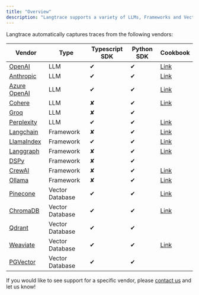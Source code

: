 ```yaml
---
title: "Overview"
description: "Langtrace supports a variety of LLMs, Frameworks and Vector databases."
---
```


Langtrace automatically captures traces from the following vendors:

| Vendor                                                                                | Type            | Typescript SDK | Python SDK | Cookbook                                                                                                                  |
| ------------------------------------------------------------------------------------- | --------------- | -------------- | ---------- | ------------------------------------------------------------------------------------------------------------------------- |
| [OpenAI](https://openai.com/)                                                         | LLM             | &#x2714;       | &#x2714;   | [Link](https://github.com/Scale3-Labs/langtrace-recipes/blob/main/integrations/language-model/openai/starter.ipynb)       |
| [Anthropic](https://www.anthropic.com/)                                               | LLM             | &#x2714;       | &#x2714;   | [Link](https://github.com/Scale3-Labs/langtrace-recipes/blob/main/integrations/language-model/anthropic/starter.ipynb)    |
| [Azure OpenAI](https://azure.microsoft.com/en-us/products/ai-services/openai-service) | LLM             | &#x2714;       | &#x2714;   | [Link](https://github.com/Scale3-Labs/langtrace-recipes/blob/main/integrations/language-model/azure-openai/starter.ipynb) |
| [Cohere](https://cohere.com/)                                                         | LLM             | &#x2718;       | &#x2714;   | [Link](https://github.com/Scale3-Labs/langtrace-recipes/blob/main/integrations/language-model/cohere/starter.ipynb)       |
| [Groq](https://groq.com/)                                                             | LLM             | &#x2718;       | &#x2714;   |                                                                                                                           |
| [Perplexity](https://perplexity.ai/)                                                  | LLM             | &#x2714;       | &#x2714;   | [Link](https://github.com/Scale3-Labs/langtrace-recipes/blob/main/integrations/tools/perplexity/starter.ipynb)            |
| [Langchain](llm-frameworks/langchain)                                                 | Framework       | &#x2718;       | &#x2714;   | [Link](https://github.com/Scale3-Labs/langtrace-recipes/blob/main/integrations/llm-framework/langchain/starter.ipynb)     |
| [LlamaIndex](llm-frameworks/llamaindex)                                               | Framework       | &#x2714;       | &#x2714;   | [Link](https://github.com/Scale3-Labs/langtrace-recipes/blob/main/integrations/llm-framework/llamaindex/starter.ipynb)    |
| [Langgraph](llm-frameworks/langchain)                                                 | Framework       | &#x2718;       | &#x2714;   | [Link](https://github.com/Scale3-Labs/langtrace-recipes/blob/main/integrations/llm-framework/langchain/starter.ipynb)     |
| [DSPy](llm-frameworks/dspy)                                                           | Framework       | &#x2718;       | &#x2714;   |                                                                                                                           |
| [CrewAI](llm-frameworks/crewai)                                                       | Framework       | &#x2718;       | &#x2714;   | [Link](https://github.com/Scale3-Labs/langtrace-recipes/blob/main/integrations/llm-framework/crewai/starter.ipynb)        |
| [Ollama](llm-frameworks/ollama)                                                       | Framework       | &#x2718;       | &#x2714;   | [Link](https://github.com/Scale3-Labs/langtrace-recipes/blob/main/integrations/tools/ollama/ollama-fashionista.ipynb)     |
| [Pinecone](https://www.pinecone.io/)                                                  | Vector Database | &#x2714;       | &#x2714;   | [Link](https://github.com/Scale3-Labs/langtrace-recipes/blob/main/integrations/vector-db/pinecone/starter.ipynb)          |
| [ChromaDB](vector-stores/chromadb)                                                    | Vector Database | &#x2714;       | &#x2714;   | [Link ](https://github.com/Scale3-Labs/langtrace-recipes/blob/main/integrations/vector-db/chromadb/starter.ipynb)         |
| [Qdrant](vector-stores/qdrant)                                                        | Vector Database | &#x2714;       | &#x2714;   |                                                                                                                           |
| [Weaviate](vector-stores/weaviate)                                                    | Vector Database | &#x2714;       | &#x2714;   | [Link](https://github.com/Scale3-Labs/langtrace-recipes/blob/main/integrations/vector-db/weaviate/starter.ipynb)          |
| [PGVector](https://github.com/pgvector/pgvector/)                                     | Vector Database | &#x2714;       | &#x2714;   |                                                                                                                           |

If you would like to see support for a specific vendor, please [contact us](https://calendar.app.google/Go5gXNPcqZjAY4i47) and let us know!

